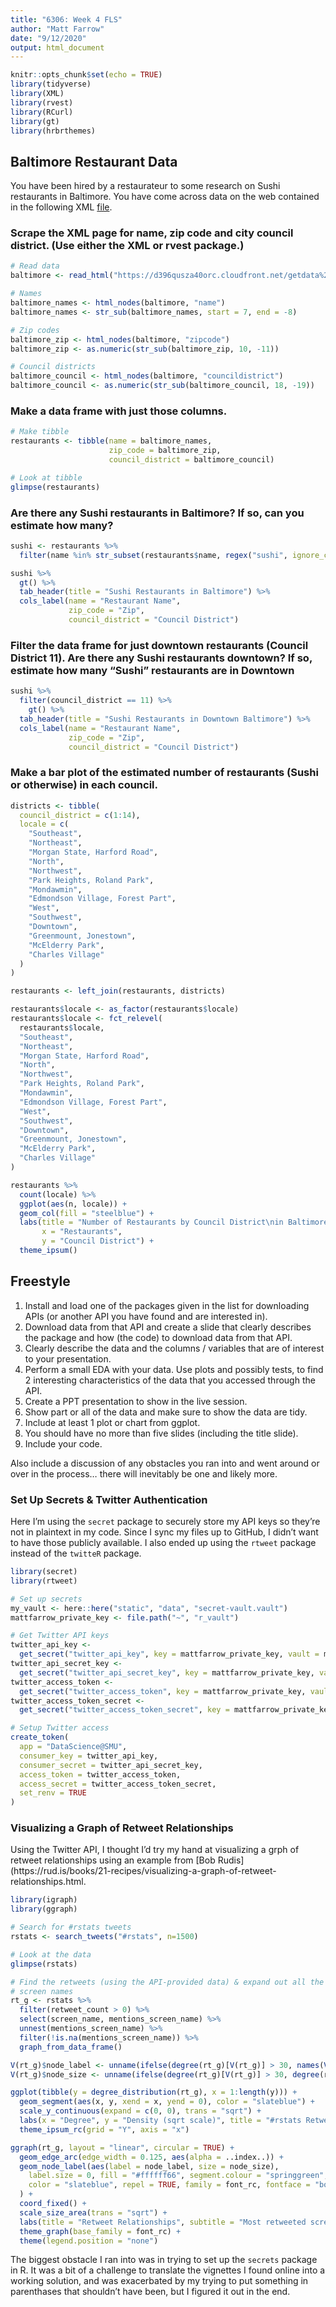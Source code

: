 ```yaml
---
title: "6306: Week 4 FLS"
author: "Matt Farrow"
date: "9/12/2020"
output: html_document
---
```


```r
knitr::opts_chunk$set(echo = TRUE)
library(tidyverse)
library(XML)
library(rvest)
library(RCurl)
library(gt)
library(hrbrthemes)
```

## Baltimore Restaurant Data

You have been hired by a restaurateur to some research on Sushi restaurants in Baltimore. You have come across data on the web contained in the following XML [file](https://d396qusza40orc.cloudfront.net/getdata%2Fdata%2Frestaurants.xml).

### Scrape the XML page for name, zip code and city council district. (Use either the XML or rvest package.)

```r
# Read data
baltimore <- read_html("https://d396qusza40orc.cloudfront.net/getdata%2Fdata%2Frestaurants.xml")

# Names
baltimore_names <- html_nodes(baltimore, "name")
baltimore_names <- str_sub(baltimore_names, start = 7, end = -8)

# Zip codes
baltimore_zip <- html_nodes(baltimore, "zipcode")
baltimore_zip <- as.numeric(str_sub(baltimore_zip, 10, -11))

# Council districts
baltimore_council <- html_nodes(baltimore, "councildistrict")
baltimore_council <- as.numeric(str_sub(baltimore_council, 18, -19))
```

### Make a data frame with just those columns.

```r
# Make tibble
restaurants <- tibble(name = baltimore_names,
                      zip_code = baltimore_zip,
                      council_district = baltimore_council)

# Look at tibble
glimpse(restaurants)
```

### Are there any Sushi restaurants in Baltimore? If so, can you estimate how many?

```r
sushi <- restaurants %>% 
  filter(name %in% str_subset(restaurants$name, regex("sushi", ignore_case = TRUE)))

sushi %>% 
  gt() %>% 
  tab_header(title = "Sushi Restaurants in Baltimore") %>% 
  cols_label(name = "Restaurant Name",
             zip_code = "Zip",
             council_district = "Council District")
```

### Filter the data frame for just downtown restaurants (Council District 11). Are there any Sushi restaurants downtown? If so, estimate how many “Sushi” restaurants are in Downtown

```r
sushi %>% 
  filter(council_district == 11) %>% 
    gt() %>% 
  tab_header(title = "Sushi Restaurants in Downtown Baltimore") %>% 
  cols_label(name = "Restaurant Name",
             zip_code = "Zip",
             council_district = "Council District")
```

### Make a bar plot of the estimated number of restaurants (Sushi or otherwise) in each council.

```r
districts <- tibble(
  council_district = c(1:14),
  locale = c(
    "Southeast",
    "Northeast",
    "Morgan State, Harford Road",
    "North",
    "Northwest",
    "Park Heights, Roland Park",
    "Mondawmin",
    "Edmondson Village, Forest Part",
    "West",
    "Southwest",
    "Downtown",
    "Greenmount, Jonestown",
    "McElderry Park",
    "Charles Village"
  )
)

restaurants <- left_join(restaurants, districts)

restaurants$locale <- as_factor(restaurants$locale)
restaurants$locale <- fct_relevel(
  restaurants$locale,
  "Southeast",
  "Northeast",
  "Morgan State, Harford Road",
  "North",
  "Northwest",
  "Park Heights, Roland Park",
  "Mondawmin",
  "Edmondson Village, Forest Part",
  "West",
  "Southwest",
  "Downtown",
  "Greenmount, Jonestown",
  "McElderry Park",
  "Charles Village"
)
```

```r
restaurants %>% 
  count(locale) %>% 
  ggplot(aes(n, locale)) +
  geom_col(fill = "steelblue") +
  labs(title = "Number of Restaurants by Council District\nin Baltimore",
       x = "Restaurants",
       y = "Council District") +
  theme_ipsum()
```

## Freestyle

1. Install and load one of the packages given in the list for downloading APIs (or another API you have found and are interested in).
2. Download data from that API and create a slide that clearly describes the package and how (the code) to download data from that API. 
3. Clearly describe the data and the columns / variables that are of interest to your presentation. 
4. Perform a small EDA with your data. Use plots and possibly tests, to find 2 interesting characteristics of the data that you accessed through the API. 
5. Create a PPT presentation to show in the live session.
6. Show part or all of the data and make sure to show the data are tidy. 
7. Include at least 1 plot or chart from ggplot. 
8. You should have no more than five slides (including the title slide).
9. Include your code. 

Also include a discussion of any obstacles you ran into and went around or over in the process… there will inevitably be one and likely more.

### Set Up Secrets & Twitter Authentication

Here I'm using the `secret` package to securely store my API keys so they're not in plaintext in my code. Since I sync my files up to GitHub, I didn't want to have those publicly available. I also ended up using the `rtweet` package instead of the `twitteR` package.

```r
library(secret)
library(rtweet)

# Set up secrets
my_vault <- here::here("static", "data", "secret-vault.vault")
mattfarrow_private_key <- file.path("~", "r_vault")

# Get Twitter API keys
twitter_api_key <-
  get_secret("twitter_api_key", key = mattfarrow_private_key, vault = my_vault)
twitter_api_secret_key <-
  get_secret("twitter_api_secret_key", key = mattfarrow_private_key, vault = my_vault)
twitter_access_token <- 
  get_secret("twitter_access_token", key = mattfarrow_private_key, vault = my_vault)
twitter_access_token_secret <- 
  get_secret("twitter_access_token_secret", key = mattfarrow_private_key, vault = my_vault)

# Setup Twitter access
create_token(
  app = "DataScience@SMU",
  consumer_key = twitter_api_key,
  consumer_secret = twitter_api_secret_key,
  access_token = twitter_access_token,
  access_secret = twitter_access_token_secret,
  set_renv = TRUE
)
```

### Visualizing a Graph of Retweet Relationships

Using the Twitter API, I thought I'd try my hand at visualizing a grph of retweet relationships using an example from [Bob Rudis](https://rud.is/books/21-recipes/visualizing-a-graph-of-retweet-relationships.html.

```r
library(igraph)
library(ggraph)

# Search for #rstats tweets
rstats <- search_tweets("#rstats", n=1500)

# Look at the data
glimpse(rstats)

# Find the retweets (using the API-provided data) & expand out all the mentioned
# screen names
rt_g <- rstats %>% 
  filter(retweet_count > 0) %>% 
  select(screen_name, mentions_screen_name) %>%
  unnest(mentions_screen_name) %>% 
  filter(!is.na(mentions_screen_name)) %>% 
  graph_from_data_frame()

V(rt_g)$node_label <- unname(ifelse(degree(rt_g)[V(rt_g)] > 30, names(V(rt_g)), "")) 
V(rt_g)$node_size <- unname(ifelse(degree(rt_g)[V(rt_g)] > 30, degree(rt_g), 0)) 
```

```r
ggplot(tibble(y = degree_distribution(rt_g), x = 1:length(y))) +
  geom_segment(aes(x, y, xend = x, yend = 0), color = "slateblue") +
  scale_y_continuous(expand = c(0, 0), trans = "sqrt") +
  labs(x = "Degree", y = "Density (sqrt scale)", title = "#rstats Retweet Degree Distribution") +
  theme_ipsum_rc(grid = "Y", axis = "x")
```

```r
ggraph(rt_g, layout = "linear", circular = TRUE) +
  geom_edge_arc(edge_width = 0.125, aes(alpha = ..index..)) +
  geom_node_label(aes(label = node_label, size = node_size),
    label.size = 0, fill = "#ffffff66", segment.colour = "springgreen",
    color = "slateblue", repel = TRUE, family = font_rc, fontface = "bold"
  ) +
  coord_fixed() +
  scale_size_area(trans = "sqrt") +
  labs(title = "Retweet Relationships", subtitle = "Most retweeted screen names labeled. Darkers edges == more retweets. Node size == larger degree") +
  theme_graph(base_family = font_rc) +
  theme(legend.position = "none")

```
The biggest obstacle I ran into was in trying to set up the `secrets` package in R. It was a bit of a challenge to translate the vignettes I found online into a working solution, and was exacerbated by my trying to put something in parenthases that shouldn't have been, but I figured it out in the end. 